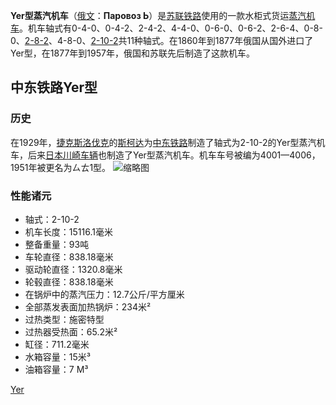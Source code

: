 '''Yer型蒸汽机车'''（[[俄文|俄文]]：'''Паровоз Ь'''）是[[苏联铁路|苏联铁路]]使用的一款水柜式货运[[蒸汽机车|蒸汽机车]]。机车轴式有0-4-0、0-4-2、2-4-2、4-4-0、0-6-0、0-6-2、2-6-4、0-8-0、[[2-8-2|2-8-2]]、4-8-0、[[2-10-2|2-10-2]]共11种轴式。在1860年到1877年俄国从国外进口了Yer型，在1877年到1957年，俄国和苏联先后制造了这款机车。

== 中东铁路Yer型 ==
=== 历史 ===
在1929年，[[捷克斯洛伐克|捷克斯洛伐克]]的[[斯柯达公司|斯柯达]]为[[中东铁路|中东铁路]]制造了轴式为2-10-2的Yer型蒸汽机车，后来[[日本|日本]][[川崎重工业|川崎车辆]]也制造了Yer型蒸汽机车。机车车号被编为4001—4006，1951年被更名为ㄙㄊ1型。
[[File:Yer'_KVZhD.jpg|缩略图]]

=== 性能诸元 ===
*轴式：2-10-2
*机车长度：15116.1毫米
*整备重量：93吨
*车轮直径：838.18毫米
*驱动轮直径：1320.8毫米
*轮毂直径：838.18毫米
*在锅炉中的蒸汽压力：12.7公斤/平方厘米
*全部蒸发表面加热锅炉：234米²
*过热类型：施密特型
*过热器受热面：65.2米²
*缸径：711.2毫米
*水箱容量：15米³
*油箱容量：7 M³

{{commonscat|Russian locomotive class Ь}}

{{Soviet and CIS locomotives}}

[[Category:苏联蒸汽机车|Yer]]